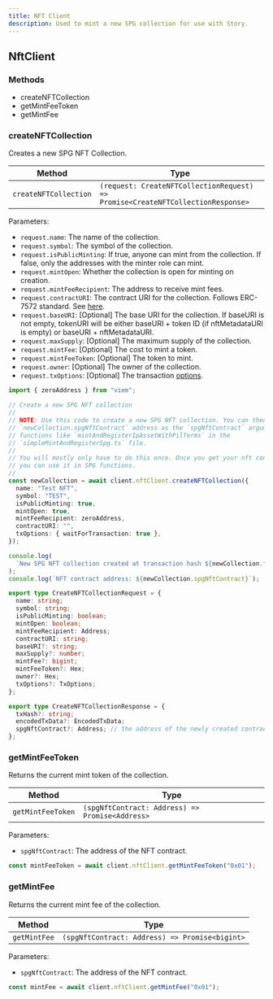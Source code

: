 ```yaml
---
title: NFT Client
description: Used to mint a new SPG collection for use with Story.
---
```


## NftClient

### Methods

- createNFTCollection
- getMintFeeToken
- getMintFee

### createNFTCollection

Creates a new SPG NFT Collection.

| Method                | Type                                                                            |
| --------------------- | ------------------------------------------------------------------------------- |
| `createNFTCollection` | `(request: CreateNFTCollectionRequest) => Promise<CreateNFTCollectionResponse>` |

Parameters:

- `request.name`: The name of the collection.
- `request.symbol`: The symbol of the collection.
- `request.isPublicMinting`: If true, anyone can mint from the collection. If false, only the addresses with the minter role can mint.
- `request.mintOpen`: Whether the collection is open for minting on creation.
- `request.mintFeeRecipient`: The address to receive mint fees.
- `request.contractURI`: The contract URI for the collection. Follows ERC-7572 standard. See [here](https://eips.ethereum.org/EIPS/eip-7572).
- `request.baseURI`: \[Optional] The base URI for the collection. If baseURI is not empty, tokenURI will be either baseURI + token ID (if nftMetadataURI is empty) or baseURI + nftMetadataURI.
- `request.maxSupply`: \[Optional] The maximum supply of the collection.
- `request.mintFee`: \[Optional] The cost to mint a token.
- `request.mintFeeToken`: \[Optional] The token to mint.
- `request.owner`: \[Optional] The owner of the collection.
- `request.txOptions`: \[Optional] The transaction [options](https://github.com/storyprotocol/sdk/blob/main/packages/core-sdk/src/types/options.ts).

<CodeGroup>

```typescript TypeScript
import { zeroAddress } from "viem";

// Create a new SPG NFT collection
//
// NOTE: Use this code to create a new SPG NFT collection. You can then use the
// `newCollection.spgNftContract` address as the `spgNftContract` argument in
// functions like `mintAndRegisterIpAssetWithPilTerms` in the
// `simpleMintAndRegisterSpg.ts` file.
//
// You will mostly only have to do this once. Once you get your nft contract address,
// you can use it in SPG functions.
//
const newCollection = await client.nftClient.createNFTCollection({
  name: "Test NFT",
  symbol: "TEST",
  isPublicMinting: true,
  mintOpen: true,
  mintFeeRecipient: zeroAddress,
  contractURI: "",
  txOptions: { waitForTransaction: true },
});

console.log(
  `New SPG NFT collection created at transaction hash ${newCollection.txHash}`
);
console.log(`NFT contract address: ${newCollection.spgNftContract}`);
```

```typescript Request Type
export type CreateNFTCollectionRequest = {
  name: string;
  symbol: string;
  isPublicMinting: boolean;
  mintOpen: boolean;
  mintFeeRecipient: Address;
  contractURI: string;
  baseURI?: string;
  maxSupply?: number;
  mintFee?: bigint;
  mintFeeToken?: Hex;
  owner?: Hex;
  txOptions?: TxOptions;
};
```

```typescript Response Type
export type CreateNFTCollectionResponse = {
  txHash?: string;
  encodedTxData?: EncodedTxData;
  spgNftContract?: Address; // the address of the newly created contract
};
```

</CodeGroup>

### getMintFeeToken

Returns the current mint token of the collection.

| Method            | Type                                            |
| ----------------- | ----------------------------------------------- |
| `getMintFeeToken` | `(spgNftContract: Address) => Promise<Address>` |

Parameters:

- `spgNftContract`: The address of the NFT contract.

<CodeGroup>

```typescript TypeScript
const mintFeeToken = await client.nftClient.getMintFeeToken("0x01");
```

</CodeGroup>

### getMintFee

Returns the current mint fee of the collection.

| Method       | Type                                           |
| ------------ | ---------------------------------------------- |
| `getMintFee` | `(spgNftContract: Address) => Promise<bigint>` |

Parameters:

- `spgNftContract`: The address of the NFT contract.

<CodeGroup>

```typescript TypeScript
const mintFee = await client.nftClient.getMintFee("0x01");
```

</CodeGroup>
